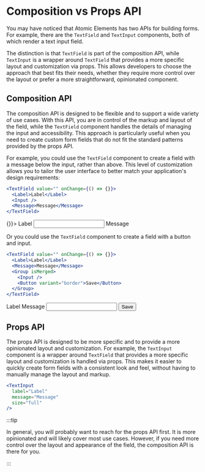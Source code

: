 
# Composition vs Props API

<CssVariables />

You may have noticed that Atomic Elements has two APIs for building forms. For example, there are the
`TextField` and `TextInput` components, both of which render a text input field.

The distinction is that `TextField` is part of the composition API, while `TextInput` is a wrapper around
`TextField` that provides a more specific layout and customization via props. This allows developers to choose
the approach that best fits their needs, whether they require more control over the layout or prefer a more
straightforward, opinionated component.

## Composition API

The composition API is designed to be flexible and to support a wide variety of use cases.
With this API, you are in control of the markup and layout of the field, while the `TextField`
component handles the details of managing the input and accessibility. This approach is particularly
useful when you need to create custom form fields that do not fit the standard patterns provided by
the props API.

For example, you could use the `TextField` component to create a field with a message below the input,
rather than above. This level of customization allows you to tailor the user interface to better match
your application's design requirements:

```jsx
<TextField value="" onChange={() => {}}>
  <Label>Label</Label>
  <Input />
  <Message>Message</Message>
</TextField>
```

<Example>
  <TextField value="" onChange={() => {}}>
    <Label>Label</Label>
    <Input />
    <Message>Message</Message>
  </TextField>
</Example>

Or you could use the `TextField` component to create a field with a button and input.

```jsx
<TextField value="" onChange={() => {}}>
  <Label>Label</Label>
  <Message>Message</Message>
  <Group isMerged>
    <Input />
    <Button variant="border">Save</Button>
  </Group>
</TextField>
```

<Example>
  <TextField>
    <Label>Label</Label>
    <Message>Message</Message>
    <Group isMerged>
      <Input />
      <Button variant="border">Save</Button>
    </Group>
  </TextField>
</Example>

## Props API

The props API is designed to be more specific and to provide a more opinionated layout and customization.
For example, the `TextInput` component is a wrapper around `TextField` that provides a more specific layout and customization is handled via props. This makes it easier to quickly create form fields with a consistent look and feel, without having to manually manage the layout and markup.

```jsx
<TextInput
  label="Label"
  message="Message"
  size="full"
/>
```

<Example>
  <TextInput
    label="Label"
    message="Message"
    size="full"
  />
</Example>

:::tip

In general, you will probably want to reach for the props API first. It is more opinionated and will likely cover most use cases.
However, if you need more control over the layout and appearance of the field, the composition API is there for you.

:::


